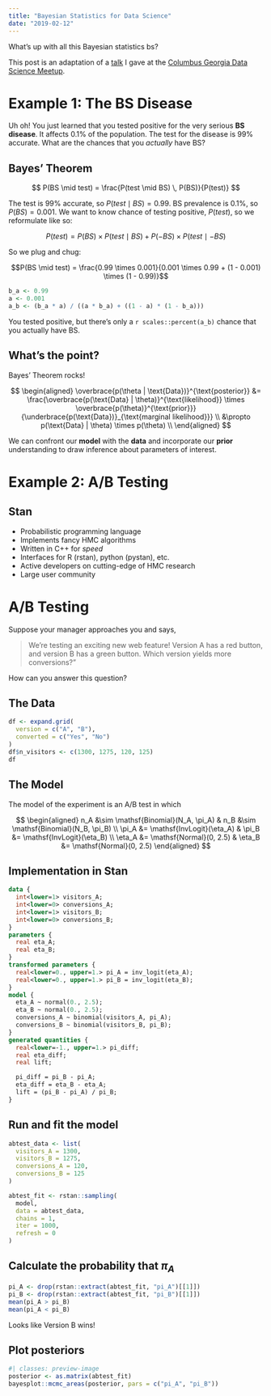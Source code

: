 ```yaml
---
title: "Bayesian Statistics for Data Science"
date: "2019-02-12"
---
```


What's up with all this Bayesian statistics bs?

This post is an adaptation of a [talk](https://www.meetup.com/columbusgadatascience/events/257657831/) I gave at the [Columbus Georgia Data Science Meetup](https://www.meetup.com/columbusgadatascience/).

# Example 1: The BS Disease

Uh oh! You just learned that you tested positive for the very serious **BS disease**. It affects 0.1% of the population. The test for the disease is 99% accurate. What are the chances that you *actually* have BS?

## Bayes' Theorem

$$ P(BS \mid test) = \frac{P(test \mid BS) \, P(BS)}{P(test)} $$

The test is 99% accurate, so $P(test \mid BS) = 0.99$. BS prevalence is 0.1%, so $P(BS) = 0.001$. We want to know chance of testing positive, $P(test)$, so we reformulate like so:

$$P(test) = P(BS) \times P(test \mid BS) + P(-BS) \times P(test \mid -BS)$$

So we plug and chug:

$$P(BS \mid test) = \frac{0.99 \times 0.001}{0.001 \times 0.99 + (1 - 0.001) \times (1 - 0.99)}$$

```r
b_a <- 0.99
a <- 0.001
a_b <- (b_a * a) / ((a * b_a) + ((1 - a) * (1 - b_a)))
```

You tested positive, but there's only a `r scales::percent(a_b)` chance that you actually have BS.

## What's the point?

Bayes' Theorem rocks!

$$
\begin{aligned}
\overbrace{p(\theta | \text{Data})}^{\text{posterior}} &= \frac{\overbrace{p(\text{Data} | \theta)}^{\text{likelihood}} \times \overbrace{p(\theta)}^{\text{prior}}}{\underbrace{p(\text{Data})}_{\text{marginal likelihood}}} \\
&\propto p(\text{Data} | \theta) \times p(\theta) \\
\end{aligned}
$$

We can confront our **model** with the **data** and incorporate our **prior** understanding to draw inference about parameters of interest.

# Example 2: A/B Testing

## Stan

-   Probabilistic programming language
-   Implements fancy HMC algorithms
-   Written in C++ for *speed*
-   Interfaces for R (rstan), python (pystan), etc.
-   Active developers on cutting-edge of HMC research
-   Large user community

# A/B Testing

Suppose your manager approaches you and says,

> We're testing an exciting new web feature! Version A has a red button, and version B has a green button. Which version yields more conversions?"

How can you answer this question?

## The Data

```r
df <- expand.grid(
  version = c("A", "B"), 
  converted = c("Yes", "No")
)
df$n_visitors <- c(1300, 1275, 120, 125)
df
```

## The Model

The model of the experiment is an A/B test in which

$$
\begin{aligned}
n_A &\sim \mathsf{Binomial}(N_A, \pi_A) & n_B &\sim \mathsf{Binomial}(N_B, \pi_B) \\
\pi_A &= \mathsf{InvLogit}(\eta_A) & \pi_B &= \mathsf{InvLogit}(\eta_B) \\
\eta_A &= \mathsf{Normal}(0, 2.5) & \eta_B &= \mathsf{Normal}(0, 2.5)
\end{aligned}
$$

## Implementation in Stan

```stan
data {
  int<lower=1> visitors_A;
  int<lower=0> conversions_A;
  int<lower=1> visitors_B;
  int<lower=0> conversions_B;
}
parameters {
  real eta_A;
  real eta_B;
}
transformed parameters {
  real<lower=0., upper=1.> pi_A = inv_logit(eta_A);
  real<lower=0., upper=1.> pi_B = inv_logit(eta_B);
}
model {
  eta_A ~ normal(0., 2.5);
  eta_B ~ normal(0., 2.5);
  conversions_A ~ binomial(visitors_A, pi_A);
  conversions_B ~ binomial(visitors_B, pi_B);
}
generated quantities {
  real<lower=-1., upper=1.> pi_diff;
  real eta_diff;
  real lift;

  pi_diff = pi_B - pi_A;
  eta_diff = eta_B - eta_A;
  lift = (pi_B - pi_A) / pi_B;
}
```

## Run and fit the model

```r
abtest_data <- list(
  visitors_A = 1300,
  visitors_B = 1275,
  conversions_A = 120,
  conversions_B = 125
)

abtest_fit <- rstan::sampling(
  model, 
  data = abtest_data,
  chains = 1, 
  iter = 1000, 
  refresh = 0
)
```

## Calculate the probability that $\pi_A$

```r
pi_A <- drop(rstan::extract(abtest_fit, "pi_A")[[1]])
pi_B <- drop(rstan::extract(abtest_fit, "pi_B")[[1]])
mean(pi_A > pi_B)
mean(pi_A < pi_B)
```

Looks like Version B wins!

## Plot posteriors

```r
#| classes: preview-image
posterior <- as.matrix(abtest_fit)
bayesplot::mcmc_areas(posterior, pars = c("pi_A", "pi_B"))
```
